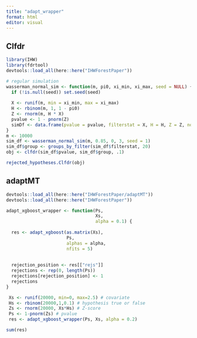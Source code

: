 ```yaml
---
title: "adapt_wrapper"
format: html
editor: visual
---
```


## Clfdr

```r
library(IHW)
library(fdrtool)
devtools::load_all(here::here("IHWForestPaper"))

# regular simulation
wasserman_normal_sim <- function(m, pi0, xi_min, xi_max, seed = NULL) {
  if (!is.null(seed)) set.seed(seed)
  
  X <- runif(m, min = xi_min, max = xi_max)
  H <- rbinom(m, 1, 1 - pi0)
  Z <- rnorm(m, H * X)
  pvalue <- 1 - pnorm(Z)
  simDf <- data.frame(pvalue = pvalue, filterstat = X, H = H, Z = Z, noise = 0)
}
m <- 10000
sim_df <- wasserman_normal_sim(m, 0.85, 0, 3, seed = 1)
sim_df$group <- groups_by_filter(sim_df$filterstat, 20)
obj <- clfdr(sim_df$pvalue, sim_df$group, .1)
```

```r
rejected_hypotheses.Clfdr(obj)
```

## adaptMT

```r
devtools::load_all(here::here("IHWForestPaper/adaptMT"))
devtools::load_all(here::here("IHWForestPaper"))
```

```r
adapt_xgboost_wrapper <- function(Ps, 
                                  Xs, 
                                  alpha = 0.1) {
  
  res <- adapt_xgboost(as.matrix(Xs), 
                       Ps, 
                       alphas = alpha, 
                       nfits = 5)
  
  
  rejection_position <- res[["rejs"]]
  rejections <- rep(0, length(Ps))
  rejections[rejection_position] <- 1
  rejections
}
```

```r
 Xs <- runif(20000, min=0, max=2.5) # covariate
 Hs <- rbinom(20000,1,0.1) # hypothesis true or false
 Zs <- rnorm(20000, Xs*Hs) # Z-score
 Ps <- 1-pnorm(Zs) # pvalue
 res <- adapt_xgboost_wrapper(Ps, Xs, alpha = 0.2)
```

```r
sum(res) 
```
